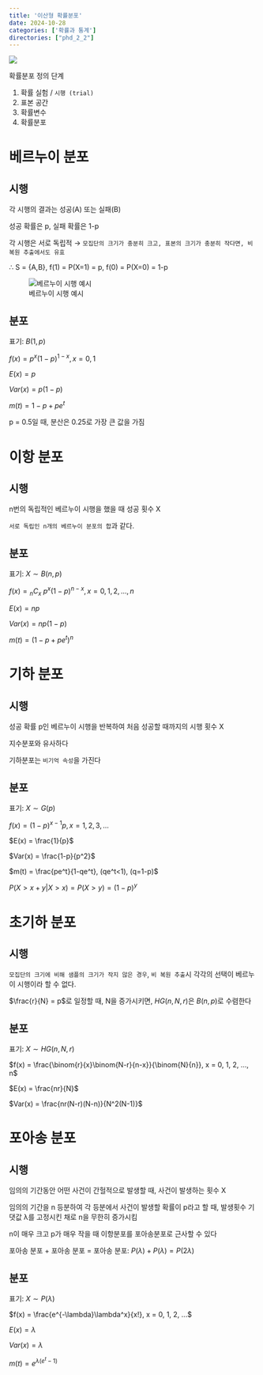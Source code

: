 ```yaml
---
title: '이산형 확률분포'
date: 2024-10-28
categories: ['확률과 통계']
directories: ["phd_2_2"]
---
```


![](/img/stat-thumb.jpg){.post-thumbnail}

확률분포 정의 단계

1. 확률 실험 / `시행 (trial)`
2. 표본 공간
3. 확률변수
4. 확률분포

# 베르누이 분포

## 시행

각 시행의 결과는 성공(A) 또는 실패(B)

성공 확률은 p, 실패 확률은 1-p

각 시행은 서로 독립적 → `모집단의 크기가 충분히 크고, 표본의 크기가 충분히 작다면, 비복원 추출에서도 유효`

∴ S = {A,B}, f(1) = P(X=1) = p, f(0) = P(X=0) = 1-p

![베르누이 시행 예시](/img/bernui.jpg)

## 분포

표기: $B(1,p)$

$f(x) = p^x(1-p)^{1-x}, x = 0, 1$

$E(x) = p$

$Var(x) = p(1-p)$

$m(t) = 1 - p + pe^t$

p = 0.5일 때, 분산은 0.25로 가장 큰 값을 가짐

# 이항 분포

## 시행

n번의 독립적인 베르누이 시행을 했을 때 성공 횟수 X

`서로 독립인 n개의 베르누이 분포의 합`과 같다.

## 분포

표기: $X \sim B(n,p)$

$f(x) = {_n}C_x$ $p^x(1-p)^{n-x}, x = 0, 1, 2, ..., n$

$E(x) = np$

$Var(x) = np(1-p)$

$m(t) = (1-p + pe^t)^n$

# 기하 분포

## 시행

성공 확률 p인 베르누이 시행을 반복하여 처음 성공할 때까지의 시행 횟수 X

지수분포와 유사하다

기하분포는 `비기억 속성`을 가진다

## 분포

표기: $X \sim G(p)$

$f(x) = (1-p)^{x-1}p, x = 1, 2, 3, ...$

$E(x) = \frac{1}{p}$

$Var(x) = \frac{1-p}{p^2}$

$m(t) = \frac{pe^t}{1-qe^t}, (qe^t<1), (q=1-p)$

$P(X > x + y | X > x) = P(X > y) = (1-p)^y$

# 초기하 분포

## 시행

`모집단의 크기에 비해 샘플의 크기가 작지 않은 경우`, `비 복원 추출`시 각각의 선택이 베르누이 시행이라 할 수 없다.

$\frac{r}{N} = p$로 일정할 때, N을 증가시키면, $HG(n, N, r)$은 $B(n, p)$로 수렴한다

## 분포

표기: $X \sim HG(n, N, r)$

$f(x) = \frac{\binom{r}{x}\binom{N-r}{n-x}}{\binom{N}{n}}, x = 0, 1, 2, ..., n$

$E(x) = \frac{nr}{N}$

$Var(x) = \frac{nr(N-r)(N-n)}{N^2(N-1)}$

# 포아송 분포

## 시행

임의의 기간동안 어떤 사건이 간헐적으로 발생할 때, 사건이 발생하는 횟수 X

임의의 기간을 n 등분하여 각 등분에서 사건이 발생할 확률이 p라고 할 때, 발생횟수 기댓값 λ를 고정시킨 채로 n을 무한히 증가시킴

n이 매우 크고 p가 매우 작을 때 이항분포를 포아송분포로 근사할 수 있다

포아송 분포 + 포아송 분포 = 포아송 분포: $P(λ) + P(λ) = P(2λ)$

## 분포

표기: $X \sim P(\lambda)$

$f(x) = \frac{e^{-\lambda}\lambda^x}{x!}, x = 0, 1, 2, ...$

$E(x) = \lambda$

$Var(x) = \lambda$

$m(t) = e^{\lambda(e^t-1)}$
